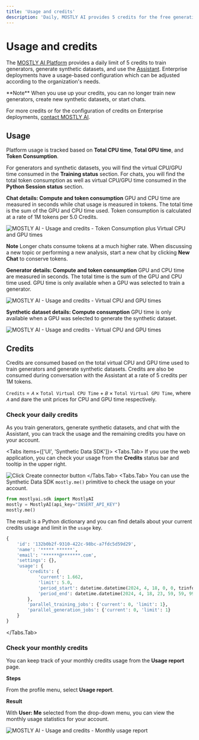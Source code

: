 ```yaml
---
title: 'Usage and credits'
description: 'Daily, MOSTLY AI provides 5 credits for the free generation of synthetic data points. 1 credits equals 1 million synthetic data points. 5 credits equals 1 million chat tokens.'
---
```



# Usage and credits

The [MOSTLY AI Platform](https://app.mostly.ai) provides a daily limit of 5 credits to train generators, generate synthetic datasets, and use the [Assistant](./assistant.mdx). Enterprise deployments have a usage-based configuration which can be adjusted according to the organization's needs.

<CustomCallout>
**Note**
When you use up your credits, you can no longer train new generators, create new synthetic datasets, or start chats.

For more credits or for the configuration of credits on Enterprise deployments, [contact MOSTLY AI](https://mostly.ai/contact).

</CustomCallout>

## Usage

Platform usage is tracked based on **Total CPU time**, **Total GPU time**, and **Token Consumption**.

For generators and synthetic datasets, you will find the virtual CPU/GPU time consumed in the **Training status** section. For chats, you will find the total token consumption as well as virtual CPU/GPU time consumed in the **Python Session status** section.

**Chat details: Compute and token consumption**
GPU and CPU time are measured in seconds while chat usage is measured in tokens. The total time is the sum of the GPU and CPU time used. Token consumption is calculated at a rate of 1M tokens per 5.0 Credits.

<Image src="/docimages/usage/g-virtual-cpu-gpu-times-with-tokens.webp" alt="MOSTLY AI - Usage and credits - Token Consumption plus Virtual CPU and GPU times" width={800} height={500} />

<CustomCallout>**Note** Longer chats consume tokens at a much higher rate. When discussing a new topic or performing a new analysis, start a new chat by clicking **New Chat** to conserve tokens.</CustomCallout>

**Generator details: Compute and token consumption**
GPU and CPU time are measured in seconds. The total time is the sum of the GPU and CPU time used. GPU time is only available when a GPU was selected to train a generator.

<Image src="/docimages/usage/g-virtual-cpu-gpu-times.webp" alt="MOSTLY AI - Usage and credits - Virtual CPU and GPU times" width={800} height={500} />

**Synthetic dataset details: Compute consumption**
GPU time is only available when a GPU was selected to generate the synthetic dataset.

<Image src="/docimages/usage/sd-virtual-cpu-gpu-times.webp" alt="MOSTLY AI - Usage and credits - Virtual CPU and GPU times" width={800} height={500} />

## Credits

Credits are consumed based on the total virtual CPU and GPU time used to train generators and generate synthetic datasets. Credits are also be consumed during conversation with the Assistant at a rate of 5 credits per 1M tokens.

`Credits` = `𝐴` × `Total Virtual CPU Time` + `𝐵` × `Total Virtual GPU Time`, where `𝐴` and `𝐵`are the unit prices for CPU and GPU time respectively.

### Check your daily credits

As you train generators, generate synthetic datasets, and chat with the Assistant, you can track the usage and the remaining credits you have on your account.

<Tabs items={['UI', 'Synthetic Data SDK']}>
<Tabs.Tab>
If you use the web application, you can check your usage from the **Credits** status bar and tooltip in the upper right.

<Image
    src="/docimages/usage/usage-credits-dropdown.webp"
    alt="Click Create connector button"
    width={800}
    height={500}
/>
</Tabs.Tab>
<Tabs.Tab>
You can use the Synthetic Data SDK `mostly.me()` primitive to check the usage on your account.
```python filename="python" copy
from mostlyai.sdk import MostlyAI
mostly = MostlyAI(api_key="INSERT_API_KEY")
mostly.me()
```
The result is a Python dictionary and you can find details about your current credits usage and limit in the `usage` key.

```python {6-11}
{
    'id': '132b0b2f-9310-422c-98bc-a7fdc5d59d29',
    'name': '***** ******',
    'email': '******@*******.com',
    'settings': {},
    'usage': {
        'credits': {
            'current': 1.662,
            'limit': 5.0,
            'period_start': datetime.datetime(2024, 4, 18, 0, 0, tzinfo=TzInfo(UTC)),
            'period_end': datetime.datetime(2024, 4, 18, 23, 59, 59, 999999, tzinfo=TzInfo(UTC))
        },
        'parallel_training_jobs': {'current': 0, 'limit': 1},
        'parallel_generation_jobs': {'current': 0, 'limit': 1}
    }
}
```

</Tabs.Tab>
</Tabs>

### Check your monthly credits

You can keep track of your monthly credits usage from the **Usage report** page.

**Steps**

From the profile menu, select **Usage report**.

**Result**

With **User: Me** selected from the drop-down menu, you can view the monthly usage statistics for your account.

<Image src="/docimages/usage/monthly-usage-report.webp" alt="MOSTLY AI - Usage and credits - Monthly usage report" width={800} height={500} />
